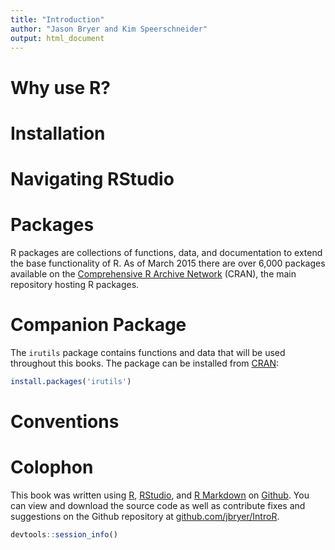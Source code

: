 ```yaml
---
title: "Introduction"
author: "Jason Bryer and Kim Speerschneider"
output: html_document
---
```


# Why use R?


# Installation


# Navigating RStudio


# Packages

R packages are collections of functions, data, and documentation to extend the base functionality of R. As of March 2015 there are over 6,000 packages available on the [Comprehensive R Archive Network](http://cran.r-project.org) (CRAN), the main repository hosting R packages.


# Companion Package

The `irutils` package contains functions and data that will be used throughout this books. The package can be installed from [CRAN](http://cran.r-project.org):

```r
install.packages('irutils')
```


# Conventions




# Colophon

This book was written using [R](http://www.r-project.org), [RStudio](http://www.rstudio.com), and [R Markdown](http://rmarkdown.rstudio.com/) on [Github](http://github.com/jbryer/IntroR). You can view and download the source code as well as contribute fixes and suggestions on the Github repository at [github.com/jbryer/IntroR](http://github.com/jbryer/IntroR).

```r
devtools::session_info()
```
